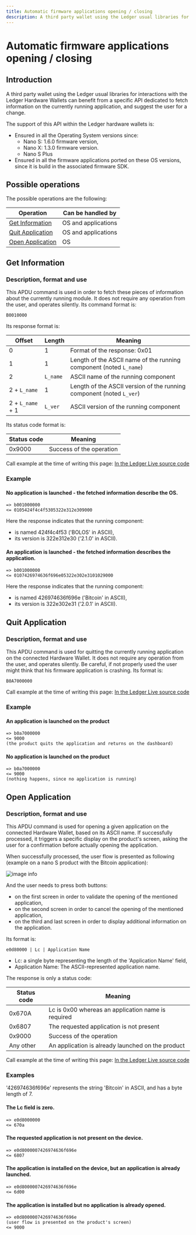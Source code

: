 ```yaml
---
title: Automatic firmware applications opening / closing 
description: A third party wallet using the Ledger usual libraries for interactions with the Ledger Hardware Wallets can benefit from a specific API dedicated to fetch information on the currently running application, and suggest the user for a change.
---
```


# Automatic firmware applications opening / closing 

##  Introduction

A third party wallet using the Ledger usual libraries for interactions with the Ledger Hardware Wallets can benefit from a specific API dedicated to fetch information on the currently running application, and suggest the user for a change.

The support of this API within the Ledger hardware wallets is:
- Ensured in all the Operating System versions since:
  - Nano S: 1.6.0 firmware version,
  - Nano X: 1.3.0 firmware version.
  - Nano S Plus
- Ensured in all the firmware applications ported on these OS versions, since it is build in the associated firmware SDK.

##  Possible operations
The possible operations are the following:

| Operation                             | Can be handled by     |
|---------------------------------------|-----------------------|
| [Get Information](#get-information)   | OS and applications   |
| [Quit Application](#quit-application) | OS and applications   |
| [Open Application](#open-application) | OS                    |

## Get Information
### Description, format and use
This APDU command is used in order to fetch these pieces of information about the currently running module. It does not require any operation from the user, and operates silently.
Its command format is:
```
B0010000
```

Its response format is:

| Offset        | Length   | Meaning |
|---------------|----------|-------------- |
| 0             |  1       | Format of the response: 0x01 |
| 1             |  1       | Length of the ASCII name of the running component (noted `L_name`) |
| 2             | `L_name` | ASCII name of the running component |
| 2 + `L_name`  |  1       | Length of the ASCII version of the running component (noted `L_ver`) |
| 2 + `L_name` + 1  |  `L_ver`  | ASCII version of the running component |


Its status code format is:

| Status code | Meaning |
|-------------|----------------------- |
| 0x9000      | Success of the operation |

Call example at the time of writing this page: [In the Ledger Live source code](https://github.com/LedgerHQ/ledger-live/tree/develop/libs/ledger-live-common/src/hw/getAppAndVersion.ts#L10)

### Example
#### No application is launched - the fetched information describe the OS.
```
=> b001000000
<= 0105424f4c4f5305322e312e309000
```
Here the response indicates that the running component:
- is named 424f4c4f53 ('BOLOS' in ASCII),
- its version is 322e312e30 ('2.1.0' in ASCII).

#### An application is launched - the fetched information describes the application.
```
=> b001000000
<= 0107426974636f696e05322e302e3101029000
```

Here the response indicates that the running component:
- is named 426974636f696e ('Bitcoin' in ASCII),
- its version is 322e302e31 ('2.0.1' in ASCII).

## Quit Application
### Description, format and use
This APDU command is used for quitting the currently running application on the connected Hardware Wallet. It does not require any operation from the user, and operates silently.
Be careful, if not properly used the user might think that his firmware application is crashing.
Its format is:
```
B0A7000000
```
Call example at the time of writing this page: [In the Ledger Live source code](https://github.com/LedgerHQ/ledger-live/tree/develop/libs/ledger-live-common/src/hw/quitApp.ts#L3)

### Example
####  An application is launched on the product
```
=> b0a7000000
<= 9000
(the product quits the application and returns on the dashboard)
```
####  No application is launched on the product
```
=> b0a7000000
<= 9000
(nothing happens, since no application is running)
```

## Open Application
### Description, format and use
This APDU command is used for opening a given application on the connected Hardware Wallet, based on its ASCII name. If successfully processed, it triggers a specific display on the product's screen, asking the user for a confirmation before actually opening the application.

When successfully processed, the user flow is presented as following (example on a nano S product with the Bitcoin application):

![image info](/connectivity/open_app_bitcoin.png)

And the user needs to press both buttons:
- on the first screen in order to validate the opening of the mentioned application,
- on the second screen in order to cancel the opening of the mentioned application,
- on the third and last screen in order to display additional information on the application.

Its format is:
```
e0d80000 | Lc | Application Name
```
- Lc: a single byte representing the length of the 'Application Name' field,
- Application Name: The ASCII-represented application name.

The response is only a status code:

| Status code | Meaning |
|-------------|----------------------- |
| 0x670A      | Lc is 0x00 whereas an application name is required |
| 0x6807      | The requested application is not present |
| 0x9000      | Success of the operation |
| Any other   | An application is already launched on the product |

Call example at the time of writing this page: [In the Ledger Live source code](https://github.com/LedgerHQ/ledger-live/tree/develop/libs/ledger-live-common/src/hw/openApp.ts#L3)

### Examples
'426974636f696e' represents the string 'Bitcoin' in ASCII, and has a byte length of 7.

####  The Lc field is zero.
```
=> e0d8000000
<= 670a
```

####  The requested application is not present on the device.
```
=> e0d8000007426974636f696e
<= 6807
```
####  The application is installed on the device, but an application is already launched.
```
=> e0d8000007426974636f696e
<= 6d00
```
####  The application is installed but no application is already opened.
```
=> e0d8000007426974636f696e
(user flow is presented on the product's screen)
<= 9000
```
